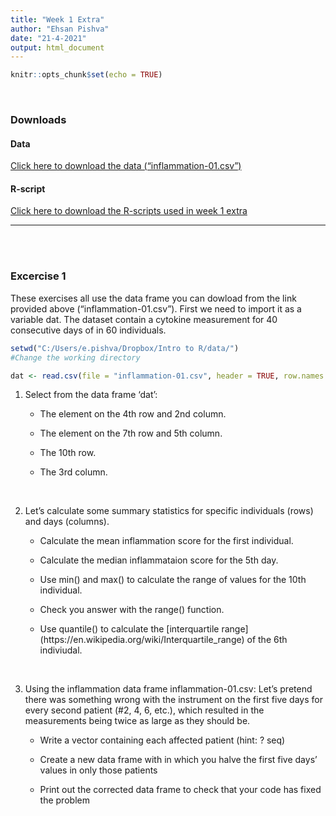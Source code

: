 ```yaml
---
title: "Week 1 Extra"
author: "Ehsan Pishva"
date: "21-4-2021"
output: html_document
---
```


```r
knitr::opts_chunk$set(echo = TRUE)
```

<br>

### **Downloads**
#### Data
[Click here to download the data (“inflammation-01.csv”)](https://www.dropbox.com/s/0h5rl8k6hx9se3v/inflammation-01.csv?dl=0)

#### R-script
[Click here to download the R-scripts used in week 1 extra](https://www.dropbox.com/s/9ahsuvxovlca5va/Self-Study_Week1%20Extra.R.r?dl=0)

---
<br>
<br>

### Excercise 1

These exercises all use the  data frame you can dowload from the link provided above ("inflammation-01.csv"). First we need to import it as a variable dat. The dataset contain a cytokine measurement for 40 consecutive days of in 60 individuals.  

```r
setwd("C:/Users/e.pishva/Dropbox/Intro to R/data/")
#Change the working directory

dat <- read.csv(file = "inflammation-01.csv", header = TRUE, row.names = 1)
```


1. Select from the data frame 'dat':

    - The element on the 4th row and 2nd column.
    
    - The element on the 7th row and 5th column.
    
    - The 10th row.
    
    - The 3rd column.

<br>

2. Let’s calculate some summary statistics for specific individuals (rows) and days (columns).

    - Calculate the mean inflammation score for the first individual.
    
    - Calculate the median inflammataion score for the 5th day.
    
    - Use min() and max() to calculate the range of values for the 10th individual.
    
    - Check you answer with the range() function.
    
    - Use quantile() to calculate the [interquartile range] (https://en.wikipedia.org/wiki/Interquartile_range) of the 6th indiviudal.

<br>

3. Using the inflammation data frame inflammation-01.csv: Let’s pretend there was something wrong with the instrument on the first five days for every second patient (#2, 4, 6, etc.), which resulted in the measurements being twice as large as they should be.

    - Write a vector containing each affected patient (hint: ? seq)
    
    - Create a new data frame with in which you halve the first five days’ values in only those patients
    
    - Print out the corrected data frame to check that your code has fixed the problem


